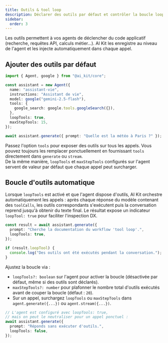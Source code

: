 ```yaml
---
title: Outils & tool loop
description: Déclarer des outils par défaut et contrôler la boucle loopTools
sidebar:
  order: 3
---
```


Les outils permettent à vos agents de déclencher du code applicatif (recherche, requêtes API, calculs métier...). AI Kit les enregistre au niveau de l'agent et les injecte automatiquement dans chaque appel.

## Ajouter des outils par défaut

```ts
import { Agent, google } from "@ai_kit/core";

const assistant = new Agent({
  name: "assistant-vie",
  instructions: "Assistant de vie",
  model: google("gemini-2.5-flash"),
  tools: {
    google_search: google.tools.googleSearch({}),
  },
  loopTools: true,
  maxStepTools: 15,
});

await assistant.generate({ prompt: "Quelle est la météo à Paris ?" });
```

Passez l'option `tools` pour exposer des outils sur tous les appels. Vous pouvez toujours les remplacer ponctuellement en fournissant `tools` directement dans `generate` ou `stream`.  
De la même manière, `loopTools` et `maxStepTools` configurés sur l'agent servent de valeur par défaut que chaque appel peut surcharger.

## Boucle d'outils automatique

Lorsque `loopTools` est activé et que l'agent dispose d'outils, AI Kit orchestre automatiquement les appels : après chaque réponse du modèle contenant des `toolCalls`, les outils correspondants s'exécutent puis la conversation reprend jusqu'à obtenir du texte final. Le résultat expose un indicateur `loopTool: true` pour faciliter l'inspection DX.

```ts
const result = await assistant.generate({
  prompt: "Cherche la documentation du workflow 'tool loop'.",
  loopTools: true,
});

if (result.loopTool) {
  console.log("Des outils ont été exécutés pendant la conversation.");
}
```

Ajustez la boucle via :

- `loopTools?: boolean` sur l'agent pour activer la boucle (désactivée par défaut, même si des outils sont déclarés).
- `maxStepTools?: number` pour plafonner le nombre total d'outils exécutés avant de couper la boucle (défaut : `20`).
- Sur un appel, surchargez `loopTools` ou `maxStepTools` dans `agent.generate({...})` ou `agent.stream({...})`.

```ts
// L'agent est configuré avec loopTools: true,
// mais on peut le neutraliser pour un appel ponctuel :
await assistant.generate({
  prompt: "Réponds sans exécuter d'outils.",
  loopTools: false,
});
```
